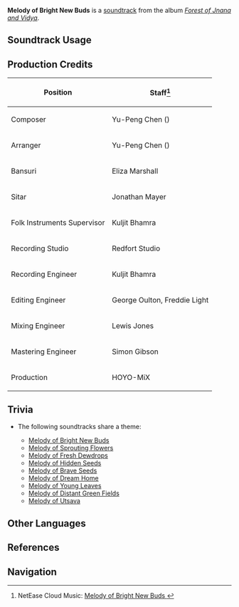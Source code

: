 {{Soundtrack Infobox
|image          = Forest of Jnana and Vidya.png
|album          = Forest of Jnana and Vidya
|disc           = 2
|number         = 66
|featured       =
|featured2      =
|featured3      =
|featured_disc  =
|featured_disc2 =
|featured_disc3 =
|youtube_id     = VKB2IcUBR4I
|spotify_id     = 5fosBAdJ3wBAZnNHrzbJ4p
|previous       = Beyond Klesha
|next           = Melody of Sprouting Flowers
}}
'''Melody of Bright New Buds''' is a [[soundtrack]] from the album ''[[Forest of Jnana and Vidya]]''.

==Soundtrack Usage==
{{Soundtrack Usage
|quest    = 
|location = Vanarana (Area)//night;;Vanarana (Subarea)//Mahavanaranapna
|domain   = 
}}

==Production Credits==
{| class="wikitable"
! Position
! Staff<ref>NetEase Cloud Music: [https://music.163.com/song?id=1992343571 Melody of Bright New Buds {{zh|沃土新芽的曲调}}]</ref>
|-
! Composer
| Yu-Peng Chen ({{zh|陈致逸}})
|-
! Arranger
| Yu-Peng Chen ({{zh|陈致逸}})
|-
! Bansuri
| Eliza Marshall
|-
! Sitar
| Jonathan Mayer
|-
! Folk Instruments Supervisor
| Kuljit Bhamra
|-
! Recording Studio
| Redfort Studio
|-
! Recording Engineer
| Kuljit Bhamra
|-
! Editing Engineer
| George Oulton, Freddie Light
|-
! Mixing Engineer
| Lewis Jones
|-
! Mastering Engineer
| Simon Gibson
|-
! Production
| HOYO-MiX
|}
<!--
==Gallery==
<gallery>
</gallery>
-->

==Trivia==
* <section begin="VanaranaTheme" />The following soundtracks share a theme:
** [[Melody of Bright New Buds]]
** [[Melody of Sprouting Flowers]]
** [[Melody of Fresh Dewdrops]]
** [[Melody of Hidden Seeds]]
** [[Melody of Brave Seeds]]
** [[Melody of Dream Home]]
** [[Melody of Young Leaves]]
** [[Melody of Distant Green Fields]]
** [[Melody of Utsava]] <section end="VanaranaTheme" />

==Other Languages==
{{Other Languages
|en      = Melody of Bright New Buds
|zhs     = 沃土新芽的曲调
|zhs_rm  = Wòtǔ Xīnyá de Qǔdiào
|zht     = 沃土新芽的曲調
|zht_rm  = Wòtǔ Xīnyá de Qǔdiào
|zh_tl   = Melody of Fertile Soil and New Sprouts
|ja      = 輝く新芽のメロディー
|ja_rm   = Kagayaku Shinme no Merodii
|ja_tl   = Melody of Shining Sprouts
}}

==References==
{{Reflist}}

==Navigation==
{{Soundtrack Navbox|Forest of Jnana and Vidya}}